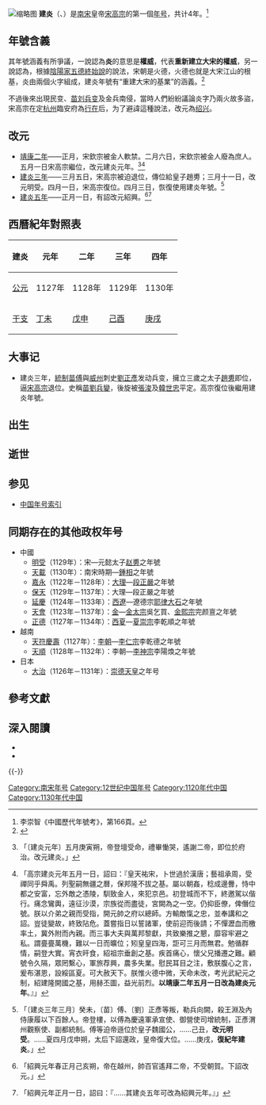{{Eranamebox|年号=建炎
|起讫时间= 1127年五月一日－1129年三月十日<br>1129年四月三日－1130年
|政权= [[南宋|南宋]]
|帝王=[[宋高宗|宋高宗]]
|历时= 4年
|timeline=<timeline>
ImageSize  = width:200 height:50
PlotArea   = width:180 height:30 left:10 bottom:20
TimeAxis   = orientation:horizontal
DateFormat = yyyy
Period     = from:1127 till:1279
AlignBars  = early
ScaleMajor = increment:50 start:1127
Colors =
  id:canvas value:rgb(1,1,0.85)
BackgroundColors = canvas:canvas
PlotData =
  width:15 color:black
  bar:era from:start till:end
  bar:era from:1127 till:1162 color:red
  bar:era from:1127 till:1130 color:green

</timeline>
|说明= <span style="color: green">建炎</span>在<span style="color: red">宋高宗</span>及'''南宋'''时期的位置。
}}
[[File:Jianyan_Tongbao._Seal_Script.jpg|缩略图]]
'''建炎'''（{{kj|1127年|五月一日|1129年|三月十日}}、{{kj|1129年|四月三日|1130年|}}）是[[南宋|南宋]]皇帝[[宋高宗|宋高宗]]的第一個[[年号|年号]]，共计4年。<ref>李崇智《中國歷代年號考》，第166頁。</ref>

==年號含義==
其年號涵義有所爭議，一說認為'''炎'''的意思是'''權威'''，代表'''重新建立大宋的權威'''，另一說認為，根據[[陰陽家|陰陽家]][[五德終始說|五德終始說]]的說法，宋朝是火德，火德也就是大宋江山的根基，炎由兩個火​​字組成，建炎年號有“重建大宋的基業”的涵義。<ref>{{Cite journal|title=臺北故宮藏宋元明帝王畫像與其隱喻的王朝正統性|author=陳元|url=https://www.academia.edu/29963411/陳元_臺北故宮藏宋元明帝王畫像與其隱喻的王朝正統性_Zhongguo_wenhua_中國文化_Chinese_Culture_44_2016_137_53|journal=中國文化|issue=44|year=2016|page=137-53|language=en|access-date=2021-09-28|archive-date=2021-06-30|archive-url=https://web.archive.org/web/20210630030528/https://www.academia.edu/29963411/%E9%99%B3%E5%85%83_%E8%87%BA%E5%8C%97%E6%95%85%E5%AE%AE%E8%97%8F%E5%AE%8B%E5%85%83%E6%98%8E%E5%B8%9D%E7%8E%8B%E7%95%AB%E5%83%8F%E8%88%87%E5%85%B6%E9%9A%B1%E5%96%BB%E7%9A%84%E7%8E%8B%E6%9C%9D%E6%AD%A3%E7%B5%B1%E6%80%A7_Zhongguo_wenhua_%E4%B8%AD%E5%9C%8B%E6%96%87%E5%8C%96_Chinese_Culture_44_2016_137_53|dead-url=no}}</ref>

不過後來出現民变、[[苗刘兵变|苗刘兵变]]及金兵南侵，當時人們紛紛議論炎字乃兩火故多盜，宋高宗在定[[杭州|杭州]]臨安府為[[行在|行在]]后，为了避諱這種說法，改元為[[紹興_(南宋)|绍兴]]。

==改元==
*[[1127年|靖康二年]]——正月，宋欽宗被金人軟禁。二月六日，宋欽宗被金人廢為庶人。五月一日宋高宗繼位，改元建炎元年。<ref>{{cite wikisource|title=宋史本紀第二十五高宗一|last=脫脫|wslink=zh:宋史/卷024}}「〔建炎元年〕五月庚寅朔，帝登壇受命，禮畢慟哭，遙謝二帝，即位於府治。改元建炎。」</ref><ref>{{cite wikisource|title=宋會要輯稿禮五十四|last=徐松|wslink=zh:宋會要輯稿/卷078}}「高宗建炎元年五月一日，詔曰：『皇天祐宋，卜世過於漢唐；藝祖承周，受禪同乎舜禹。列聖嗣無疆之曆，保邦隆不拔之基。屬以朝姦，稔成邊釁，恃中都之安富，忘外敵之憑陵，馴致金人，來犯京邑。初登城而不下，終邀駕以偕行。痛念鸞輿，遠征沙漠，宗族從而盡徒，宮闕為之一空。仍抑臣僚，俾僭位號。朕以介弟之親而受指，開元帥之府以總師。方輸敵愾之忠，並奉講和之詔。豈徒變故，終致阽危。蓋嘗指日以誓諸軍，使前迎而後請；不憚瀝血而檄率土，冀外附而內親。而三事大夫與萬邦黎獻，共致樂推之懇，靡容牢避之私。謂亹亹萬機，難以一日而曠位；矧皇皇四海，詎可三月而無君。勉循群情，嗣登大實。宵衣旰食，紹祖宗垂創之基。疾首痛心，懷父兄播遷之難。顧號令久隔，眾罔繫心，軍旅荐興，農多失業。慰民耳目之注，敷朕腹心之言，爰布湛恩，設綏區夏。可大赦天下。朕惟火德中微，天命未改，考光武紀元之制，紹建隆開國之基，用赫丕圖，益光前烈。'''以靖康二年五月一日改為建炎元年'''。』」</ref>
*[[1129年|建炎三年]]——三月五日，宋高宗被迫退位，傳位給皇子趙旉；三月十一日，改元明受。四月一日，宋高宗復位。四月三日，恢復使用建炎年號。<ref>{{cite wikisource|title=宋史本紀第二十五高宗二|last=脫脫|wslink=zh:宋史/卷025}}「〔建炎三年三月〕癸未，〔苗〕傅、〔劉〕正彥等叛，勒兵向闕，殺王淵及內侍康履以下百餘人。帝登樓，以傅為慶遠軍承宣使、御營使司增統制，正彥渭州觀察使、副都統制。傅等迫帝遜位於皇子魏國公，……己丑，'''改元明受'''。……夏四月戊申朔，太后下詔還政，皇帝復大位。……庚戌，'''復紀年建炎'''。」</ref>
*[[1131年|建炎五年]]——正月一日，有詔改元紹興。<ref>{{cite wikisource|title=宋史本紀第二十六高宗三|last=脫脫|wslink=zh:宋史/卷026}}「紹興元年春正月己亥朔，帝在越州，帥百官遙拜二帝，不受朝賀。下詔改元。」</ref><ref>{{cite wikisource|title=宋會要輯稿禮五十四|last=徐松|wslink=zh:宋會要輯稿/卷078}}「紹興元年正月一日，詔曰：『……其建炎五年可改為紹興元年。』」</ref>

==西曆紀年對照表==
{| class="wikitable"  style="text-align:center;"
!建炎!!元年!!二年!!三年!!四年
|-
![[公元|公元]]
|1127年||1128年||1129年||1130年
|-
![[干支|干支]]
|[[丁未|丁未]]|| [[戊申|戊申]]|| [[己酉|己酉]]|| [[庚戌|庚戌]]
|}

== 大事记 ==
* 建炎三年，[[統制|統制]][[苗傅|苗傅]]與[[威州|威州]]刺史[[劉正彥_(宋朝)|劉正彥]]发动兵变，擁立三歲之太子[[趙旉|趙旉]]即位，逼[[宋高宗|宋高宗]]退位。史稱[[苗劉兵變|苗劉兵變]]，後旋被[[張浚|張浚]]及[[韓世忠|韓世忠]]平定。高宗復位後繼用建炎年號。

==出生==

==逝世==

==参见==
*[[中国年号列表#宋朝|中国年号索引]]

==同期存在的其他政权年号==
*中國
**[[明受|明受]]（1129年）：宋—元懿太子[[赵旉|赵旉]]之年號
**[[锺相#年号|天載]]（1130年）：南宋時期—[[鍾相|鍾相]]之年號
**[[嘉永_(大理)|嘉永]]（1122年－1128年）：[[大理国|大理]]—[[段和誉|段正嚴]]之年號
**[[保天|保天]]（1129年－1137年）：大理—段正嚴之年號
**[[延慶_(西遼)|延慶]]（1124年－1133年）：[[西遼|西遼]]—遼德宗[[耶律大石|耶律大石]]之年號
**[[天会_(金朝)|天會]]（1123年－1137年）：[[金朝|金]]—[[金太宗|金太宗]]吳乞買、[[金熙宗|金熙宗]]完颜亶之年號
**[[正德_(西夏)|正德]]（1127年－1134年）：[[西夏|西夏]]—[[夏崇宗|夏崇宗]]李乾順之年號
*越南
**[[天符慶壽|天符慶壽]]（1127年）：[[李朝_(越南)|李朝]]—[[李仁宗|李仁宗]]李乾德之年號
**[[天順_(越南)|天順]]（1128年－1132年）：李朝—[[李神宗|李神宗]]李陽煥之年號
*日本
**[[大治_(日本)|大治]]（1126年－1131年）：[[崇德天皇|崇德天皇]]之年号

==參考文獻==
{{Reflist}}

==深入閱讀==
<div>
*{{Cite book|author=[[李崇智|李崇智]]|title=中國歷代年號考|format=|url=|date=2004年12月|publisher=中華書局|location=北京|id=ISBN 7101025129}}
*{{Cite book|author=[[鄧洪波|鄧洪波]]|title=東亞歷史年表|format=pdf|url=http://www.eastasia.ntu.edu.tw/chinese/05_a04.htm|date=2005年3月|publisher=國立臺灣大學東亞經典與文化研究計劃|location=臺北|id=ISBN 9789860005189|access-date=2021-11-13|archive-date=2007-08-25|archive-url=https://web.archive.org/web/20070825002742/http://www.eastasia.ntu.edu.tw/chinese/05_a04.htm|dead-url=yes}}
</div>

{{-}}
{{年号|北宋：[[靖康|靖康]]|[[中国年号列表|南宋年号]]|[[明受|明受]]}}
{{年号|[[明受|明受]]|[[中国年号列表|南宋年号]]|[[紹興_(南宋)|紹興]]}}
{{宋朝年號}}

[[Category:南宋年号|Category:南宋年号]]
[[Category:12世纪中国年号|Category:12世纪中国年号]]
[[Category:1120年代中国|Category:1120年代中国]]
[[Category:1130年代中国|Category:1130年代中国]]